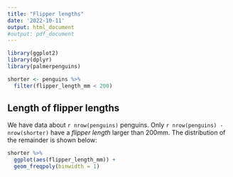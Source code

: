 ```yaml
---
title: "Flipper lengths"
date: '2022-10-11'
output: html_document
#output: pdf_document
---
```


```r
library(ggplot2)
library(dplyr)
library(palmerpenguins)

shorter <- penguins %>% 
  filter(flipper_length_mm < 200)
```

## Length of flipper lengths
We have data about `r nrow(penguins)` penguins. Only 
`r nrow(penguins) - nrow(shorter)` have a _flipper length_ larger than 200mm. The distribution of the remainder is shown
below:

```r
shorter %>% 
  ggplot(aes(flipper_length_mm)) + 
  geom_freqpoly(binwidth = 1)
```
